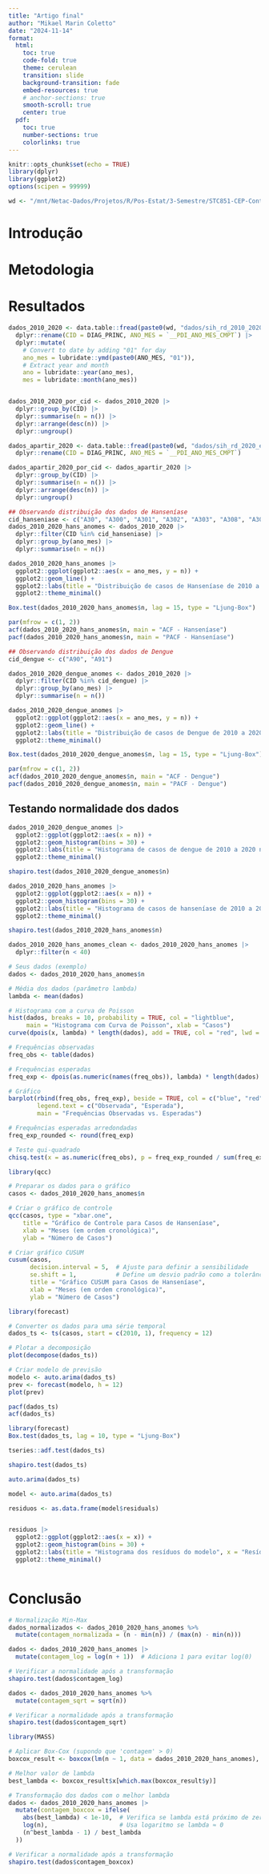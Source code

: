 ```yaml
---
title: "Artigo final"
author: "Mikael Marin Coletto"
date: "2024-11-14"
format:
  html:
    toc: true
    code-fold: true
    theme: cerulean
    transition: slide
    background-transition: fade
    embed-resources: true
    # anchor-sections: true 
    smooth-scroll: true
    center: true
  pdf:
    toc: true
    number-sections: true
    colorlinks: true
---
```


```r
knitr::opts_chunk$set(echo = TRUE)
library(dplyr)
library(ggplot2)
options(scipen = 99999)

wd <- "/mnt/Netac-Dados/Projetos/R/Pos-Estat/3-Semestre/STC851-CEP-ControleEstatisticodoProcesso/TrabalhoFinal/"
```

# Introdução

# Metodologia

# Resultados

```r

dados_2010_2020 <- data.table::fread(paste0(wd, "dados/sih_rd_2010_2020.csv")) |> 
  dplyr::rename(CID = DIAG_PRINC, ANO_MES = `__PDI_ANO_MES_CMPT`) |> 
  dplyr::mutate(
    # Convert to date by adding "01" for day
    ano_mes = lubridate::ymd(paste0(ANO_MES, "01")),
    # Extract year and month
    ano = lubridate::year(ano_mes),
    mes = lubridate::month(ano_mes))


dados_2010_2020_por_cid <- dados_2010_2020 |> 
  dplyr::group_by(CID) |> 
  dplyr::summarise(n = n()) |>
  dplyr::arrange(desc(n)) |> 
  dplyr::ungroup()

dados_apartir_2020 <- data.table::fread(paste0(wd, "dados/sih_rd_2020_emdiante.csv")) |> 
  dplyr::rename(CID = DIAG_PRINC, ANO_MES = `__PDI_ANO_MES_CMPT`)

dados_apartir_2020_por_cid <- dados_apartir_2020 |>
  dplyr::group_by(CID) |> 
  dplyr::summarise(n = n()) |>
  dplyr::arrange(desc(n)) |> 
  dplyr::ungroup()

```

```r
## Observando distribuição dos dados de Hanseníase
cid_hanseniase <- c("A30", "A300", "A301", "A302", "A303", "A308", "A309")
dados_2010_2020_hans_anomes <- dados_2010_2020 |> 
  dplyr::filter(CID %in% cid_hanseniase) |> 
  dplyr::group_by(ano_mes) |> 
  dplyr::summarise(n = n())

dados_2010_2020_hans_anomes |> 
  ggplot2::ggplot(ggplot2::aes(x = ano_mes, y = n)) +
  ggplot2::geom_line() +
  ggplot2::labs(title = "Distribuição de casos de Hanseníase de 2010 a 2020 no RS", x = "Ano", y = "Número de casos") + 
  ggplot2::theme_minimal()

Box.test(dados_2010_2020_hans_anomes$n, lag = 15, type = "Ljung-Box")

par(mfrow = c(1, 2))
acf(dados_2010_2020_hans_anomes$n, main = "ACF - Hanseníase")
pacf(dados_2010_2020_hans_anomes$n, main = "PACF - Hanseníase")
```

```r
## Observando distribuição dos dados de Dengue
cid_dengue <- c("A90", "A91")

dados_2010_2020_dengue_anomes <- dados_2010_2020 |> 
  dplyr::filter(CID %in% cid_dengue) |> 
  dplyr::group_by(ano_mes) |> 
  dplyr::summarise(n = n())

dados_2010_2020_dengue_anomes |>
  ggplot2::ggplot(ggplot2::aes(x = ano_mes, y = n)) +
  ggplot2::geom_line() +
  ggplot2::labs(title = "Distribuição de casos de Dengue de 2010 a 2020 no RS", x = "Ano", y = "Número de casos") + 
  ggplot2::theme_minimal()

Box.test(dados_2010_2020_dengue_anomes$n, lag = 15, type = "Ljung-Box")

par(mfrow = c(1, 2))
acf(dados_2010_2020_dengue_anomes$n, main = "ACF - Dengue")
pacf(dados_2010_2020_dengue_anomes$n, main = "PACF - Dengue")

```

## Testando normalidade dos dados

```r

dados_2010_2020_dengue_anomes |> 
  ggplot2::ggplot(ggplot2::aes(x = n)) +
  ggplot2::geom_histogram(bins = 30) +
  ggplot2::labs(title = "Histograma de casos de dengue de 2010 a 2020 no RS", x = "Número de casos", y = "Frequência") + 
  ggplot2::theme_minimal()

shapiro.test(dados_2010_2020_dengue_anomes$n)
```

```r
dados_2010_2020_hans_anomes |> 
  ggplot2::ggplot(ggplot2::aes(x = n)) +
  ggplot2::geom_histogram(bins = 30) +
  ggplot2::labs(title = "Histograma de casos de hanseníase de 2010 a 2020 no RS", x = "Número de casos", y = "Frequência") + 
  ggplot2::theme_minimal()

shapiro.test(dados_2010_2020_hans_anomes$n)

```

```r

dados_2010_2020_hans_anomes_clean <- dados_2010_2020_hans_anomes |> 
  dplyr::filter(n < 40)

# Seus dados (exemplo)
dados <- dados_2010_2020_hans_anomes$n

# Média dos dados (parâmetro lambda)
lambda <- mean(dados)

# Histograma com a curva de Poisson
hist(dados, breaks = 10, probability = TRUE, col = "lightblue",
     main = "Histograma com Curva de Poisson", xlab = "Casos")
curve(dpois(x, lambda) * length(dados), add = TRUE, col = "red", lwd = 2)
```


```r
# Frequências observadas
freq_obs <- table(dados)

# Frequências esperadas
freq_exp <- dpois(as.numeric(names(freq_obs)), lambda) * length(dados)

# Gráfico
barplot(rbind(freq_obs, freq_exp), beside = TRUE, col = c("blue", "red"),
        legend.text = c("Observada", "Esperada"), 
        main = "Frequências Observadas vs. Esperadas")

# Frequências esperadas arredondadas
freq_exp_rounded <- round(freq_exp)

# Teste qui-quadrado
chisq.test(x = as.numeric(freq_obs), p = freq_exp_rounded / sum(freq_exp_rounded))

```

```r
library(qcc)

# Preparar os dados para o gráfico
casos <- dados_2010_2020_hans_anomes$n

# Criar o gráfico de controle
qcc(casos, type = "xbar.one",
    title = "Gráfico de Controle para Casos de Hanseníase",
    xlab = "Meses (em ordem cronológica)",
    ylab = "Número de Casos")

# Criar gráfico CUSUM
cusum(casos,
      decision.interval = 5,  # Ajuste para definir a sensibilidade
      se.shift = 1,           # Define um desvio padrão como a tolerância de mudança
      title = "Gráfico CUSUM para Casos de Hanseníase",
      xlab = "Meses (em ordem cronológica)",
      ylab = "Número de Casos")

library(forecast)

# Converter os dados para uma série temporal
dados_ts <- ts(casos, start = c(2010, 1), frequency = 12)

# Plotar a decomposição
plot(decompose(dados_ts))

# Criar modelo de previsão
modelo <- auto.arima(dados_ts)
prev <- forecast(modelo, h = 12)
plot(prev)

pacf(dados_ts)
acf(dados_ts)

library(forecast)
Box.test(dados_ts, lag = 10, type = "Ljung-Box")

tseries::adf.test(dados_ts)

shapiro.test(dados_ts)

auto.arima(dados_ts)

model <- auto.arima(dados_ts)

residuos <- as.data.frame(model$residuals) 


residuos |> 
  ggplot2::ggplot(ggplot2::aes(x = x)) +
  ggplot2::geom_histogram(bins = 30) +
  ggplot2::labs(title = "Histograma dos resíduos do modelo", x = "Resíduos", y = "Frequência") + 
  ggplot2::theme_minimal()



```

# Conclusão


```r
# Normalização Min-Max
dados_normalizados <- dados_2010_2020_hans_anomes %>%
  mutate(contagem_normalizada = (n - min(n)) / (max(n) - min(n)))

dados <- dados_2010_2020_hans_anomes |> 
  mutate(contagem_log = log(n + 1))  # Adiciona 1 para evitar log(0)

# Verificar a normalidade após a transformação
shapiro.test(dados$contagem_log)

dados <- dados_2010_2020_hans_anomes %>%
  mutate(contagem_sqrt = sqrt(n))

# Verificar a normalidade após a transformação
shapiro.test(dados$contagem_sqrt)

library(MASS)

# Aplicar Box-Cox (supondo que 'contagem' > 0)
boxcox_result <- boxcox(lm(n ~ 1, data = dados_2010_2020_hans_anomes), lambda = seq(-2, 2, by = 0.1))

# Melhor valor de lambda
best_lambda <- boxcox_result$x[which.max(boxcox_result$y)]

# Transformação dos dados com o melhor lambda
dados <- dados_2010_2020_hans_anomes |> 
  mutate(contagem_boxcox = ifelse(
    abs(best_lambda) < 1e-10,  # Verifica se lambda está próximo de zero
    log(n),                    # Usa logaritmo se lambda ≈ 0
    (n^best_lambda - 1) / best_lambda
  ))

# Verificar a normalidade após a transformação
shapiro.test(dados$contagem_boxcox)

```


